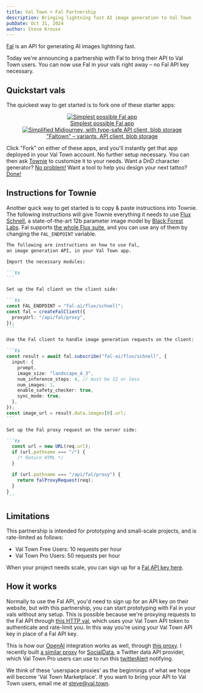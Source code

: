 ```yaml
---
title: Val Town + Fal Partnership
description: Bringing lightning fast AI image generation to Val Town
pubDate: Oct 31, 2024
author: Steve Krouse
---
```


<style>
  {`
    .lineup {
      display: grid;
      grid-template-columns: 1fr 1fr;
      grid-gap: 20px;
    }
    figcaption {
      margin-top: -20px;
    }
    .border {
      border: 2px solid #eaeaea;
      padding: 5px;
    }
    #subscribe {
      font-size: 20px; 
      border: 2px solid #143f9d; 
      text-align:center; 
      border-radius: 5px; 
      text-decoration: none; 
      display: block;
    }
    #subscribe:hover {
      background-color: #143f9d;
      color: white;
    }
`}
</style>


[Fal](https://fal.ai/) is an API for generating AI images lightning fast.

Today we're announcing a partnership with Fal to bring their API to Val Town users. You can now use Fal in your vals right away – no Fal API key necessary.

## Quickstart vals

The quickest way to get started is to fork one of these starter apps:

<div class='lineup'>
  <div align="center">
    <a href="https://www.val.town/v/stevekrouse/falDemoApp"> 
      <Image src={Demo} alt="Simplest possible Fal app" class="border" />
      <figcaption>
        Simplest possible Fal app
      </figcaption>
    </a>
  </div>

  <div align="center">
    <a href="https://www.val.town/v/drochetti/faltown">
      <Image src=  {Faltown} alt="Simplified Midjourney, with type-safe API client, blob storage" class="border" />
      <figcaption>
      "Faltown" – variants, API client, blob storage
      </figcaption>
    </a>
  </div>
</div>

Click "Fork" on either of these apps, and you'll instantly get that app deployed in your Val Town account. No further setup necessary. You can then ask [Townie](https://val.town/townie) to customize it to your needs. Want a DnD character generator? [No problem!](https://stevekrouse-genuinevioletswordtail.web.val.run/) Want a tool to help you design your next tattoo? [Done!](https://stevekrouse-tattoodesignapp.web.val.run/)

## Instructions for Townie

Another quick way to get started is to copy & paste instructions into Townie. The following instructions will give Townie everything it needs to use [Flux Schnell](https://fal.ai/models/fal-ai/flux/schnell),
a state-of-the-art 12b parameter image model by [Black Forest Labs](https://blackforestlabs.ai/#get-flux).
Fal supports [the whole Flux suite](https://fal.ai/flux), and you can use any of them by changing the `FAL_ENDPOINT` variable.

````markdown
The following are instructions on how to use Fal,
an image generation API, in your Val Town app.

Import the necessary modules:

```ts
```

Set up the Fal client on the client side:

```ts
const FAL_ENDPOINT = "fal-ai/flux/schnell";
const fal = createFalClient({
  proxyUrl: "/api/fal/proxy",
});
```

Use the Fal client to handle image generation requests on the client:

```ts
const result = await fal.subscribe("fal-ai/flux/schnell", {
  input: {
    prompt,
    image_size: "landscape_4_3",
    num_inference_steps: 4, // must be 12 or less
    num_images: 1,
    enable_safety_checker: true,
    sync_mode: true,
  },
});
const image_url = result.data.images[0].url;
```

Set up the Fal proxy request on the server side:

```ts
  const url = new URL(req.url);
  if (url.pathname === "/") {
    /* Return HTML */
  }

  if (url.pathname === "/api/fal/proxy") {
    return falProxyRequest(req);
  }
}
```
````

## Limitations

This partnership is intended for prototyping and small-scale projects, and is rate-limited as follows:

- Val Town Free Users: 10 requests per hour
- Val Town Pro Users: 50 requests per hour

When your project needs scale, you can sign up for a [Fal API key here](https://fal.ai/).

## How it works

Normally to use the Fal API, you'd need to sign up for an API key on their website, but with this partnership, you can start prototyping with Fal in your vals without any setup. This is possible because we're proxying requests to the Fal API through [this HTTP val](https://www.val.town/v/fal/faltownproxy), which uses your Val Town API token to authenticate and rate-limit you. In this way you're using your Val Town API key in place of a Fal API key.

This is how our [OpenAI](https://docs.val.town/std/openai/) integration works as well, through [this proxy](https://www.val.town/v/std/openaiproxy). I recently built [a similar proxy](https://www.val.town/v/stevekrouse/socialDataProxy) for [SocialData](https://socialdata.tools/), a Twitter data API provider, which Val Town Pro users can use to run this [twitterAlert](https://www.val.town/v/stevekrouse/twitterAlert) notifying.

We think of these 'userspace proxies' as the beginnings of what we hope will become 'Val Town Marketplace'. If you want to bring your API to Val Town users, email me at steve@val.town.
